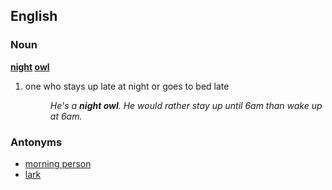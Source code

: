==English==
===Noun===
'''[[night]] [[owl]]'''

#{{idiom}} one who stays up late at night or goes to bed late
#:''He's a '''night owl'''.  He would rather stay up until 6am than wake up at 6am.''

===Antonyms===
*[[morning person]]
*[[lark]]